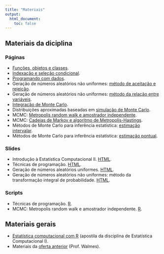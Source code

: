 ```yaml
---
title: "Materiais"
output:
  html_document:
    toc: false
---
```


## Materiais da diciplina

### Páginas

- [Funções, objetos e classes](objetos-classes.html).
- [Indexação e seleção condicional](indexacao-selecao.html).
- [Programando com dados](programacao.html).
- Geração de números aleatórios não uniformes: [método
  de aceitação e rejeição](04_RNG_aceitacao.html).
- Geração de números aleatórios não uniformes: [método
 da relação entre variáveis](05_RNG_transform.html).
- [Integração de Monte Carlo](06_MC_intro.html).
- Distribuições aproximadas baseadas em [simulação de
  Monte Carlo](07_MC_aprox.html).
- MCMC: [Metropolis random walk e amostrador
  independente](08_MCMC-1.html).
- MCMC: [Cadeias de Markov e algoritmo de
  Metropolis-Hastings](08_MCMC-2.html).
- Métodos de Monte Carlo para inferência estatística:
  [estimação intervalar](09_MC_inf-1.html).
- Métodos de Monte Carlo para inferência estatística:
  [estimação pontual](09_MC_inf-2.html).

### Slides

- Introdução à Estatística Computacional II.
  [HTML](slides/00_intro.html).
- Técnicas de programação. [HTML](slides/01_tecnicas.html).
- Geração de números aleatórios uniformes.
  [HTML](slides/02_RNG_uniforme.html).
- Geração de números aleatórios não uniformes: método
  da transformação integral de probabilidade.
  [HTML](slides/03_RNG_inversa.html).

### Scripts

- Técnicas de programação. [R](slides/01_tecnicas.R).
- MCMC: Metropolis random walk e amostrador independente.
[R](scripts/08_MCMC-1.R).

## Materiais gerais

- [Estatística computacional com R](http://cursos.leg.ufpr.br/ecr/)
  (apostila da disciplina de Estatística Computacional I).
- Materiais da [oferta anterior](http://leg.ufpr.br/~walmes/ensino/EC2/)
  (Prof. Walmes).
